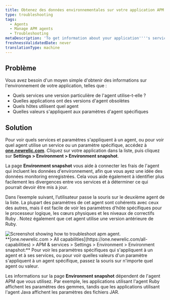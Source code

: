 ```yaml
---
title: Obtenez des données environnementales sur votre application APM
type: troubleshooting
tags:
  - Agents
  - Manage APM agents
  - Troubleshooting
metaDescription: 'To get information about your application''''s services, agent versions, and other settings, use APM''s Environment snapshot page.'
freshnessValidatedDate: never
translationType: machine
---
```


## Problème

Vous avez besoin d&apos;un moyen simple d&apos;obtenir des informations sur l&apos;environnement de votre application, telles que :

* Quels services une version particulière de l&apos;agent utilise-t-elle ?
* Quelles applications ont des versions d&apos;agent obsolètes
* Quels hôtes utilisent quel agent
* Quelles valeurs s&apos;appliquent aux paramètres d&apos;agent spécifiques

## Solution

Pour voir quels services et paramètres s&apos;appliquent à un agent, ou pour voir quel agent utilise un service ou un paramètre spécifique, accédez à <DNT>**[one.newrelic.com](https://one.newrelic.com/all-capabilities)**</DNT>. Cliquez sur votre application dans la liste, puis cliquez sur <DNT>**Settings &gt; Environment &gt; Environment snapshot**</DNT>.

La page <DNT>**Environment snapshot**</DNT> vous aide à connecter les frais de l&apos;agent qui incluent les données d&apos;environnement, afin que vous ayez une idée des données monitoring enregistrées. Cela vous aide également à identifier plus facilement les divergences entre vos services et à déterminer ce qui pourrait devoir être mis à jour.

Dans l’exemple suivant, l’utilisateur passe la souris sur le deuxième agent de la liste. La plupart des paramètres de cet agent sont cohérents avec ceux des autres, mais il est facile de voir les paramètres d&apos;hôte spécifiques pour le processeur logique, les cœurs physiques et les niveaux de correctifs Ruby . Notez également que cet agent utilise une version antérieure de Ruby.

<img title="troubleshooting-apm-environment.png" alt="Screenshot showing how to troubleshoot apm agent." src="/images/apm_screenshot-full_environment-UI.webp" />

<figcaption>
  <DNT>**[one.newrelic.com &gt; All capabilities](https://one.newrelic.com/all-capabilities) &gt; APM &amp; services &gt; Settings &gt; Environment &gt; Environment snapshot:**</DNT> Pour voir les paramètres spécifiques qui s&apos;appliquent à un agent et à ses services, ou pour voir quelles valeurs d&apos;un paramètre s&apos;appliquent à un agent spécifique, passez la souris sur n&apos;importe quel agent ou valeur.
</figcaption>

Les informations sur la page <DNT>**Environment snapshot**</DNT> dépendent de l&apos;agent APM que vous utilisez. Par exemple, les applications utilisant l&apos;agent Ruby affichent les paramètres des gemmes, tandis que les applications utilisant l&apos;agent Java affichent les paramètres des fichiers JAR.
